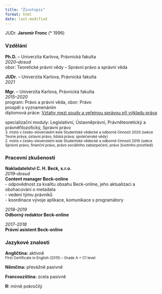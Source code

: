```yaml
---
title: "Životopis"
format: html
date: last-modified
---
```


JUDr. **Jaromír Fronc** (* 1996) 

### Vzdělání  
**Ph.D.** – Univerzita Karlova, Právnická fakulta  
*2020–dosud*  
obor: Teoretické právní vědy – Správní právo a správní věda  

**JUDr.** – Univerzita Karlova, Právnická fakulta  
*2021*  

**Mgr.** – Univerzita Karlova, Právnická fakulta  
*2015–2020*  
program: Právo a právní věda, obor: Právo  
prospěl s vyznamenáním  
diplomová práce: [Vztahy mezi soudy a veřejnou správou při výkladu práva](https://dspace.cuni.cz/handle/20.500.11956/122052)

specializační moduly: Legislativní, Ústavněprávní, Právněteoretický a právněfilozofický, Správní právo  
<small>3. místo v česko-slovenském kole Studentské vědecké a odborné činnosti 2020 (sekce Teorie práva, ústavní právo, lidská práva; společenské vědy)</small>  
<small>2. místo v česko-slovenském kole Studentské vědecké a odborné činnosti 2019 (sekce Správní právo, finanční právo, právo sociálního zabezpečení, právo životního prostředí)</small>  

### Pracovní zkušenosti  
**Nakladatelství C. H. Beck, s.r.o.**  
*2019–dosud*  
**Content manager Beck-online**  
- odpovědnost za kvalitu obsahu Beck-online, jeho aktualizaci a obohacování o metadata  
- vedení týmu právníků  
- koordinace vývoje aplikace, komunikace s programátory  

*2018–2019*  
**Odborný redaktor Beck-online**  

*2017–2018*  
**Právní asistent Beck-online**  

### Jazykové znalosti  
**Angličtina:** aktivně  
<small>First Certificate in English (2015) – Grade A = C1 level</small>

**Němčina:** převážně pasivně  

**Francouzština:** zcela pasivně  

**R:** mírně pokročilý  